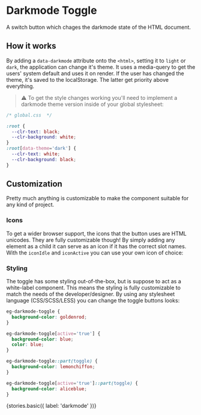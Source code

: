 
# Darkmode Toggle

<Description>A switch button which chages the darkmode state of the HTML document.</Description>

<Canvas withToolbar>
  <Story id="darkmode-toggle--basic" inline={false} />
</Canvas>

## How it works

By adding a `data-darkmode` attribute onto the `<html>`, setting it to `light` or `dark`, the application can change it's theme. It uses a media-query to get the users' system default and uses it on render. If the user has changed the theme, it's saved to the localStorage. The latter get priority above everything.

> ⚠️ To get the style changes working you'll need to implement a darkmode theme version inside of your global stylesheet:

```css
/* global.css  */

:root {
  --clr-text: black;
  --clr-background: white;
}
:root[data-theme='dark'] {
  --clr-text: white;
  --clr-background: black;
}
```

## Customization
Pretty much anything is customizable to make the component suitable for any kind of project.

### Icons

To get a wider browser support, the icons that the button uses are HTML unicodes. They are fully customizable though! By simply adding any element as a child it can serve as an icon if it has the correct slot names. With the `iconIdle` and `iconActive` you can use your own icon of choice:

<Canvas>
  <Story id="darkmode-toggle--with-icon" inline={false} />
</Canvas>

### Styling

The toggle has some styling out-of-the-box, but is suppose to act as a white-label component. This means the styling is fully customizable to match the needs of the developer/designer. By using any stylesheet language (CSS/SCSS/LESS) you can change the toggle buttons looks:


```css
eg-darkmode-toggle {
  background-color: goldenrod;
}

eg-darkmode-toggle[active='true'] {
  background-color: blue;
  color: blue;
}

eg-darkmode-toggle::part(toggle) {
  background-color: lemonchiffon;
}

eg-darkmode-toggle[active='true']::part(toggle) {
  background-color: aliceblue;
}
```

<Story id="darkmode-toggle--customized" name="custom" inline={false}>
  {stories.basic({ label: 'darkmode' })}
</Story>
